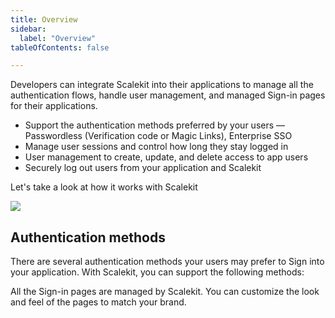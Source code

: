 ```yaml
---
title: Overview
sidebar:
  label: "Overview"
tableOfContents: false

---
```



Developers can integrate Scalekit into their applications to manage all the authentication flows, handle user management, and managed Sign-in pages for their applications.

- Support the authentication methods preferred by your users — Passwordless (Verification code or Magic Links), Enterprise SSO
- Manage user sessions and control how long they stay logged in
- User management to create, update, and delete access to app users
- Securely log out users from your application and Scalekit

Let's take a look at how it works with Scalekit

![](@/assets/docs/guides/overview/0.png)

<LinkCard
    title="Quickstart"
    href="/guides/fsa/social-logins/"
    description="Send verification codes or magic links to your users"
  />

## Authentication methods

There are several authentication methods your users may prefer to Sign into your application. With Scalekit, you can support the following methods:

<CardGrid>
  <LinkCard
    title="Passwordless"
    href="/guides/fsa/social-logins/"
    description="Send verification codes or magic links to your users"
  />
  <LinkCard
    title="Enterprise SSO"
    href="/guides/fsa/enterprise-sso/"
    description="Let users sign in with their organization's identity provider"
  />
  <LinkCard
    title="Social Logins"
    href="/guides/fsa/social-logins/"
    description="Let users sign in with their social provider"
  />
</CardGrid>


All the Sign-in pages are managed by Scalekit. You can customize the look and feel of the pages to match your brand.